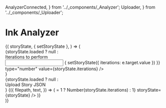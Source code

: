   AnalyzerConnected,
} from '../_components/_Analyzer';
  Uploader,
} from '../_components/_Uploader';

# Ink Analyzer

<get-state>
  {(
    storyState,
    { setStoryState },
  ) => (
    <div>
      {storyState.loaded ?
        null :
        <div>
          <div>
            <label htmlFor="iterations">Iterations to perform</label>
          </div>
          <input
            id="iterations"
            name="iterations"
            onChange={(e) => {
              setStoryState({ iterations: e.target.value })
            }}
            type="number"
            value={storyState.iterations}
          />
        </div>}
      <br />
      <div>
        {storyState.loaded ?
          null :
          <div>
            <label htmlFor="json">Upload Story JSON</label>
          </div>}
        <Uploader
          name="json"
          type="file"
        >
          {({
            filepath,
            text,
          }) => (
            <AnalyzerConnected
              filepath={filepath}
              inkJson={JSON.parse(text)}
              iterationCount={Number(storyState.iterations) >= 1 ?
                Number(storyState.iterations) :
                1}
              storyState={storyState}
            />
          )}
        </Uploader>
      </div>
    </div>
  )}
</get-state>
